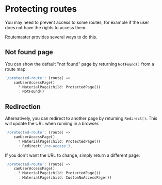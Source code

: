 # Protecting routes

You may need to prevent access to some routes, for example if the user
does not have the rights to access them.

Routemaster provides several ways to do this.

## Not found page

You can show the default "not found" page by returning `NotFound()` from a route map:

```dart
'/protected-route': (route) => 
    canUserAccessPage()
      ? MaterialPage(child: ProtectedPage())
      : NotFound()
```

## Redirection

Alternatively, you can redirect to another page by returning `Redirect()`. This will update the URL when running in a browser.

```dart
'/protected-route': (route) => 
    canUserAccessPage()
      ? MaterialPage(child: ProtectedPage())
      : Redirect('/no-access'),
```

If you don't want the URL to change, simply return a different page:

```dart
'/protected-route': (route) => 
    canUserAccessPage()
      ? MaterialPage(child: ProtectedPage())
      : MaterialPage(child: CustomNoAccessPage())
```
